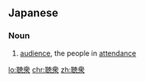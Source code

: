 {{also|聽眾|听众}}
==Japanese==
{{ja-kanjitab|ちょう|しゅう|yomi=on}}

===Noun===
{{ja-noun|ちょうしゅう}}

# [[audience]], the people in [[attendance]]

[[lo:聴衆]]
[[chr:聴衆]]
[[zh:聴衆]]